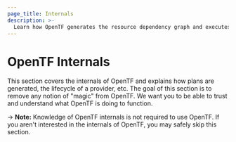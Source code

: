```yaml
---
page_title: Internals
description: >-
  Learn how OpenTF generates the resource dependency graph and executes other internal processes.
---
```


# OpenTF Internals

This section covers the internals of OpenTF and explains how
plans are generated, the lifecycle of a provider, etc. The goal
of this section is to remove any notion of "magic" from OpenTF.
We want you to be able to trust and understand what OpenTF is
doing to function.

-> **Note:** Knowledge of OpenTF internals is not
required to use OpenTF. If you aren't interested in the internals
of OpenTF, you may safely skip this section.

